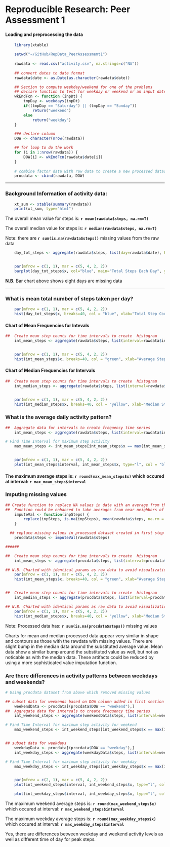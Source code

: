Reproducible Research: Peer Assessment 1
=========================================

#### Loading and preprocessing the data
```r

    library(xtable)

    setwd("~/GitHub/RepData_PeerAssessment1")
    
    rawdata <- read.csv("activity.csv", na.strings=c("NA"))
    
    ## convert dates to date format
    rawdata$date <- as.Date(as.character(rawdata$date))

    ## Section to compute weekday/weekend for one of the problems
    ## declare function to test for weekday or weekend or an input date
    wkEndFcn <- function (inpDt) {
        tmpDay <- weekdays(inpDt) 
        if((tmpDay == "Saturday") || (tmpDay == "Sunday")) 
            return("weekend")
        else
            return("weekday")     
    }

    ### declare column
    DOW <- character(nrow(rawdata))

    ## for loop to do the work
    for (i in 1:nrow(rawdata)) {
        DOW[i] <- wkEndFcn(rawdata$date[i])
    }
 
    # combine factor data with raw data to create a new processed dataset
    procdata <- cbind(rawdata, DOW)

```

_____________________________________________________________________


### Background Information of activity data:

```r

    xt_sum <- xtable(summary(rawdata))
    print(xt_sum, type="html")


```


The overall mean value for steps is: **`r mean(rawdata$steps, na.rm=T)`**

The overall median value for steps is: **`r median(rawdata$steps, na.rm=T)`**

Note: there are **`r sum(is.na(rawdata$steps))`** missing values from the raw data


```r


    day_tot_steps <- aggregate(rawdata$steps, list(day=rawdata$date), FUN=sum, na.rm=TRUE)


    par(mfrow = c(1, 1), mar = c(5, 4, 2, 2))
    barplot(day_tot_steps$x, col="blue", main="Total Steps Each Day", ylab="Step Count", xlab="Days" )


```

**N.B.** Bar chart above shows eight days are missing data

_____________________________________________________________________


### What is mean total number of steps taken per day?
```r
    

    par(mfrow = c(1, 1), mar = c(5, 4, 2, 2))
    hist(day_tot_steps$x, breaks=40, col = "blue", xlab="Total Step Counts", ylab="Step Frequencies", main="Histogram of Total Steps for Intervals")  

```


####           Chart of Mean Frequencies for Intevals
```r
    
##  Create mean step counts for time intervals to create  histogram
    int_mean_steps <- aggregate(rawdata$steps, list(interval=rawdata$interval), FUN=mean, na.rm=TRUE)


    par(mfrow = c(1, 1), mar = c(5, 4, 2, 2))
    hist(int_mean_steps$x, breaks=40, col = "green", xlab="Average Step Counts", ylab="Step Frequencies", main="Histogram of Mean Steps for Intervals")  

```


####          Chart of Median Frequencies for Intervals
```r

##  Create mean step counts for time intervals to create  histogram
    int_median_steps <- aggregate(rawdata$steps, list(interval=rawdata$interval), FUN=median, na.rm=TRUE)


    par(mfrow = c(1, 1), mar = c(5, 4, 2, 2))
    hist(int_median_steps$x, breaks=40, col = "yellow", xlab="Median Step Counts", ylab="Step Frequencies", main="Histogram of Median Steps")  


```


### What is the average daily activity pattern?
```r

##  Aggregate data for intervals to create frequency time series
    int_mean_steps <- aggregate(rawdata$steps, list(interval=rawdata$interval), FUN=mean, na.rm=TRUE)

# Find Time Interval for maximum step activity
    max_mean_steps <- int_mean_steps[int_mean_steps$x == max(int_mean_steps$x),]


    par(mfrow = c(1, 1), mar = c(5, 4, 2, 2))
    plot(int_mean_steps$interval, int_mean_steps$x, type="l", col = "blue", xlab="Time Intervals", ylab="Average Steps Taken", main="Time Series of Avg. Steps at Each Time Interval")  


```

#### The maximum average steps is: **`r round(max_mean_steps$x)`** which occured at interval:  **`r max_mean_steps$interval`**

### Imputing missing values
```r

## Create function to replace NA values in data with an average from the rawdata
##  Function could be enhanced to take averages from near neighbors of the missing values and factor in time of day and day of week
    imputeVal <- function(inpSteps) {
        replace(inpSteps, is.na(inpSteps), mean(rawdata$steps, na.rm = TRUE))
    }

  ## replace missing values in processed dataset created in first step
    procdata$steps <- imputeVal(rawdata$steps)

######

##  Create mean step counts for time intervals to create  histogram
    int_mean_steps <- aggregate(procdata$steps, list(interval=procdata$interval), FUN=mean, na.rm=TRUE)

## N.B. Charted with identical params as raw data to avoid visualization difference
    par(mfrow = c(1, 1), mar = c(5, 4, 2, 2))
    hist(int_mean_steps$x, breaks=40, col = "green", xlab="Average Step Counts", ylab="Step Frequencies", main="Histogram of Processed Mean Steps for Intervals")  


##  Create mean step counts for time intervals to create  histogram
    int_median_steps <- aggregate(procdata$steps, list(interval=procdata$interval), FUN=median, na.rm=TRUE)

## N.B. Charted with identical params as raw data to avoid visualization difference
    par(mfrow = c(1, 1), mar = c(5, 4, 2, 2))
    hist(int_median_steps$x, breaks=40, col = "yellow", xlab="Median Step Counts", ylab="Step Frequencies", main="Histogram of Processed Median Steps")  

```

Note: Processed data has:  **`r sum(is.na(procdata$steps))`** missing values 

Charts for mean and median processed data appear very similar in shape and contours as those with the rawdata with missing values.  There are slight bump in the median data around the substituted average value. Mean data show a similar bump around the substituted value as well, but not as noticable as with the median data. These artifacts could be reduced by using a more sophisticated value imputation function.  


### Are there differences in activity patterns between weekdays and weekends?
```r

# Using procdata dataset from above which removed missing values

## subset data for weekends based on DOW column added in first section
    weekendData <- procdata[(procdata$DOW == "weekend"),]
##  Aggregate data for intervals to create frequency time series
    int_weekend_steps <- aggregate(weekendData$steps, list(interval=weekendData$interval), FUN=mean)

# Find Time Interval for maximum step activity for weekend
    max_weekend_steps <- int_weekend_steps[int_weekend_steps$x == max(int_weekend_steps$x),]


## subset data for weekdays
    weekdayData <- procdata[(procdata$DOW == "weekday"),]
    int_weekday_steps <- aggregate(weekdayData$steps, list(interval=weekdayData$interval), FUN=mean)

# Find Time Interval for maximum step activity for weekday
    max_weekday_steps <- int_weekday_steps[int_weekday_steps$x == max(int_weekday_steps$x),]


    par(mfrow = c(2, 1), mar = c(5, 4, 2, 2))
    plot(int_weekend_steps$interval, int_weekend_steps$x, type="l", col = "cyan", xlab="Time Intervals", ylab="Average Steps Taken", main="Time Series of Weekend Avg. Steps")  

    plot(int_weekday_steps$interval, int_weekday_steps$x, type="l", col = "purple", xlab="Time Intervals", ylab="Average Steps Taken", main="Time Series of Weekday Avg. Steps")  

```

The maximum weekend average steps is: **`r round(max_weekend_steps$x)`** which occured at interval:  **`r max_weekend_steps$interval`**

The maximum weekday average steps is: **`r round(max_weekday_steps$x)`** which occured at interval:  **`r max_weekday_steps$interval`**

Yes, there are differences between weekday and weekend activity levels as well as different time of day for peak steps.